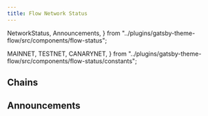 ```yaml
---
title: Flow Network Status
---
```


  NetworkStatus,
  Announcements,
} from "../plugins/gatsby-theme-flow/src/components/flow-status";

  MAINNET,
  TESTNET,
  CANARYNET,
} from "../plugins/gatsby-theme-flow/src/components/flow-status/constants";

## Chains

<NetworkStatus
  networkName={MAINNET}
  networkVersion="9"
  versionUrl=""
  nextSporkDate="June 23, 2021"
/>
<NetworkStatus
  networkName={TESTNET}
  networkVersion="9"
  versionUrl=""
  nextSporkDate="June 22, 2021"
/>
<NetworkStatus
  networkName={CANARYNET}
  networkVersion="9"
  versionUrl=""
  nextSporkDate="June 9, 2021"
/>

## Announcements

<Announcements />
